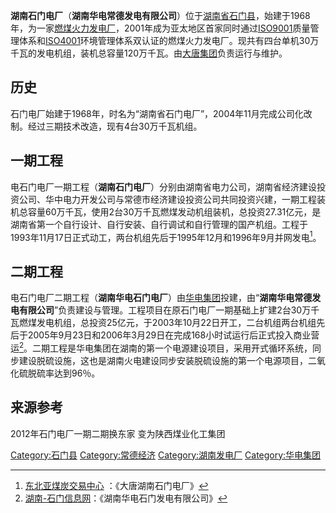 '''湖南石门电厂'''（'''湖南华电常德发电有限公司'''）位于[[湖南省|湖南省]][[石门县|石门县]]，始建于1968年，为一家[[煤|燃煤]][[火力发电厂|火力发电厂]]，2001年成为亚太地区首家同时通过[[ISO9001|ISO9001]]质量管理体系和[[英国标准协会|ISO4001]]环境管理体系双认证的燃煤火力发电厂。现共有四台单机30万千瓦的发电机组，装机总容量120万千瓦。由[[中国大唐集团公司|大唐集团]]负责运行与维护。

==历史==
石门电厂始建于1968年，时名为“湖南省石门电厂”，2004年11月完成公司化改制。经过三期技术改造，现有4台30万千瓦机组。

==一期工程==
电石门电厂一期工程（'''湖南石门电厂'''）分别由湖南省电力公司，湖南省经济建设投资公司、华中电力开发公司与常德市经济建设投资公司共同投资兴建，一期工程装机总容量60万千瓦，使用2台30万千瓦燃煤发动机组装机，总投资27.31亿元，是湖南省第一个自行设计、自行安装、自行调试和自行管理的国产机组。工程于1993年11月17日正式动工，两台机组先后于1995年12月和1996年9月并网发电<ref>[http://www.nacec.com.cn/knowleage/gsk/ymqy/dl/dt/hunan/655925.shtml 东北亚煤炭交易中心] {{Wayback|url=http://www.nacec.com.cn/knowleage/gsk/ymqy/dl/dt/hunan/655925.shtml |date=20190829012145 }}：《大唐湖南石门电厂》</ref>。

==二期工程==
电石门电厂二期工程（'''湖南华电石门电厂'''）由[[中国华电集团公司|华电集团]]投建，由“'''湖南华电常德发电有限公司'''”负责建设与管理。工程项目在原石门电厂一期基础上扩建2台30万千瓦燃煤发电机组，总投资25亿元，于2003年10月22日开工，二台机组两台机组先后于2005年9月23日和2006年3月29日在完成168小时试运行后正式投入商业营运<ref>[http://www.chinapower.com.cn/article/1109/art1109081.asp 湖南-石门信息网]{{dead link|date=2018年1月 |bot=InternetArchiveBot |fix-attempted=yes }}：《湖南华电石门发电有限公司》</ref>。二期工程是华电集团在湖南的第一个电源建设项目，采用开式循环系统，同步建设脱硫设施，这也是湖南火电建设同步安装脱硫设施的第一个电源项目，二氧化硫脱硫率达到96％。

==来源参考==
{{Reflist}}

[[Category:石门县|Category:石门县]]
[[Category:常德经济|Category:常德经济]]
[[Category:湖南发电厂|Category:湖南发电厂]]
[[Category:华电集团|Category:华电集团]]
2012年石门电厂一期二期换东家 变为陕西煤业化工集团